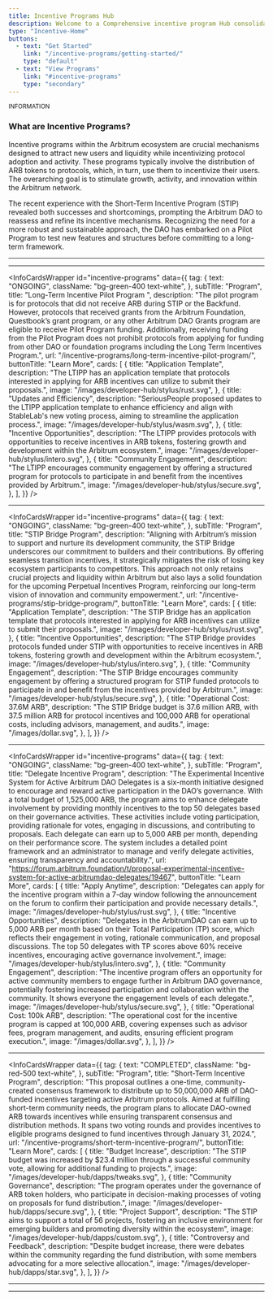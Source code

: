 ```yaml
---
title: Incentive Programs Hub
description: Welcome to a Comprehensive incentive program Hub consolidating frameworks, discussions, and information, empowering developers with a curated handbook into Arbitrum DAO's ecosystem, and promoting a dynamic ecosystem.
type: "Incentive-Home"
buttons:
  - text: "Get Started"
    link: "/incentive-programs/getting-started/"
    type: "default"
  - text: "View Programs"
    link: "#incentive-programs"
    type: "secondary"
---
```



<Banner image={Image}>

<small className="font-os text-sm">INFORMATION</small>
### What are Incentive Programs?

Incentive programs within the Arbitrum ecosystem are crucial mechanisms designed to attract new users and liquidity while incentivizing protocol adoption and activity. These programs typically involve the distribution of ARB tokens to protocols, which, in turn, use them to incentivize their users. The overarching goal is to stimulate growth, activity, and innovation within the Arbitrum network.

The recent experience with the Short-Term Incentive Program (STIP) revealed both successes and shortcomings, prompting the Arbitrum DAO to reassess and refine its incentive mechanisms. Recognizing the need for a more robust and sustainable approach, the DAO has embarked on a Pilot Program to test new features and structures before committing to a long-term framework.

</Banner>

---


<CardLink
  title="Forum"
  description="The forum is a vital platform for the Arbitrum DAO community to engage, discuss grant programs, and share updates and initiatives."
  link="https://forum.arbitrum.foundation/"
/>

---

<InfoCardsWrapper
  id="incentive-programs"
  data={{
    tag: {
      text: "ONGOING",
      className: "bg-green-400 text-white",
    },
    subTitle: "Program",
    title: "Long-Term Incentive Pilot Program ",
    description:
      "The pilot program is for protocols that did not receive ARB during STIP or the Backfund. However, protocols that received grants from the Arbitrum Foundation, Questbook’s grant program, or any other Arbitrum DAO Grants program are eligible to receive Pilot Program funding. Additionally, receiving funding from the Pilot Program does not prohibit protocols from applying for funding from other DAO or foundation programs including the Long Term Incentives Program.",
    url: "/incentive-programs/long-term-incentive-pilot-program/",
    buttonTitle: "Learn More",
    cards: [
      {
        title: "Application Template",
        description:
          "The LTIPP has an application template that protocols interested in applying for ARB incentives can utilize to submit their proposals.",
        image: "/images/developer-hub/stylus/rust.svg",
      },
      {
        title: "Updates and Efficiency",
        description:
          "SeriousPeople proposed updates to the LTIPP application template to enhance efficiency and align with StableLab's new voting process, aiming to streamline the application process.",
        image: "/images/developer-hub/stylus/wasm.svg",
      },
      {
        title: "Incentive Opportunities",
        description:
          "The LTIPP provides protocols with opportunities to receive incentives in ARB tokens, fostering growth and development within the Arbitrum ecosystem.",
        image: "/images/developer-hub/stylus/intero.svg",
      },
      {
        title: "Community Engagement",
        description:
          "The LTIPP encourages community engagement by offering a structured program for protocols to participate in and benefit from the incentives provided by Arbitrum.",
        image: "/images/developer-hub/stylus/secure.svg",
      },
    ],
  }}
/>

---

<InfoCardsWrapper
  id="incentive-programs"
  data={{
    tag: {
      text: "ONGOING",
      className: "bg-green-400 text-white",
    },
    subTitle: "Program",
    title: "STIP Bridge Program",
    description:
      "Aligning with Arbitrum’s mission to support and nurture its development community, the STIP Bridge underscores our commitment to builders and their contributions. By offering seamless transition incentives, it strategically mitigates the risk of losing key ecosystem participants to competitors. This approach not only retains crucial projects and liquidity within Arbitrum but also lays a solid foundation for the upcoming Perpetual Incentives Program, reinforcing our long-term vision of innovation and community empowerment.",
    url: "/incentive-programs/stip-bridge-program/",
    buttonTitle: "Learn More",
    cards: [
      {
        title: "Application Template",
        description:
          "The STIP Bridge has an application template that protocols interested in applying for ARB incentives can utilize to submit their proposals.",
        image: "/images/developer-hub/stylus/rust.svg",
      },
      {
        title: "Incentive Opportunities",
        description:
          "The STIP Bridge provides protocols funded under STIP with opportunities to receive incentives in ARB tokens, fostering growth and development within the Arbitrum ecosystem.",
        image: "/images/developer-hub/stylus/intero.svg",
      },
      {
        title: "Community Engagement",
        description:
          "The STIP Bridge encourages community engagement by offering a structured program for STIP funded protocols to participate in and benefit from the incentives provided by Arbitrum.",
        image: "/images/developer-hub/stylus/secure.svg",
      },
      {
        title: "Operational Cost: 37.6M ARB",
        description:
          "The STIP Bridge budget is 37.6 million ARB, with 37.5 million ARB for protocol incentives and 100,000 ARB for operational costs, including advisors, management, and audits.",
        image: "/images/dollar.svg",
      },
    ],
  }}
/>

---

<InfoCardsWrapper
  id="incentive-programs"
  data={{
    tag: {
      text: "ONGOING",
      className: "bg-green-400 text-white",
    },
    subTitle: "Program",
    title: "Delegate Incentive Program",
    description:
      "The Experimental Incentive System for Active Arbitrum DAO Delegates is a six-month initiative designed to encourage and reward active participation in the DAO’s governance. With a total budget of 1,525,000 ARB, the program aims to enhance delegate involvement by providing monthly incentives to the top 50 delegates based on their governance activities. These activities include voting participation, providing rationale for votes, engaging in discussions, and contributing to proposals. Each delegate can earn up to 5,000 ARB per month, depending on their performance score. The system includes a detailed point framework and an administrator to manage and verify delegate activities, ensuring transparency and accountability.",
    url: "https://forum.arbitrum.foundation/t/proposal-experimental-incentive-system-for-active-arbitrumdao-delegates/19467",
    buttonTitle: "Learn More",
    cards: [
      {
        title: "Apply Anytime",
        description:
          "Delegates can apply for the incentive program within a 7-day window following the announcement on the forum to confirm their participation and provide necessary details.",
        image: "/images/developer-hub/stylus/rust.svg",
      },
      {
        title: "Incentive Opportunities",
        description:
          "Delegates in the ArbitrumDAO can earn up to 5,000 ARB per month based on their Total Participation (TP) score, which reflects their engagement in voting, rationale communication, and proposal discussions. The top 50 delegates with TP scores above 60% receive incentives, encouraging active governance involvement.",
        image: "/images/developer-hub/stylus/intero.svg",
      },
      {
        title: "Community Engagement",
        description:
          "The incentive program offers an opportunity for active community members to engage further in Arbitrum DAO governance, potentially fostering increased participation and collaboration within the community. It shows everyone the engagement levels of each delegate.",
        image: "/images/developer-hub/stylus/secure.svg",
      },
      {
        title: "Operational Cost: 100k ARB",
        description:
          "The operational cost for the incentive program is capped at 100,000 ARB, covering expenses such as advisor fees, program management, and audits, ensuring efficient program execution.",
        image: "/images/dollar.svg",
      },
    ],
  }}
/>

---

<InfoCardsWrapper
  data={{
    tag: {
      text: "COMPLETED",
      className: "bg-red-500 text-white",
    },
    subTitle: "Program",
    title: "Short-Term Incentive Program",
    description:
      "This proposal outlines a one-time, community-created consensus framework to distribute up to 50,000,000 ARB of DAO-funded incentives targeting active Arbitrum protocols. Aimed at fulfilling short-term community needs, the program plans to allocate DAO-owned ARB towards incentives while ensuring transparent consensus and distribution methods. It spans two voting rounds and provides incentives to eligible programs designed to fund incentives through January 31, 2024.",
    url: "/incentive-programs/short-term-incentive-program/",
    buttonTitle: "Learn More",
    cards: [
      {
        title: "Budget Increase",
        description:
          "The STIP budget was increased by $23.4 million through a successful community vote, allowing for additional funding to projects.",
        image: "/images/developer-hub/dapps/tweaks.svg",
      },
      {
        title: "Community Governance",
        description:
          "The program operates under the governance of ARB token holders, who participate in decision-making processes of voting on proposals for fund distribution.",
        image: "/images/developer-hub/dapps/secure.svg",
      },
      {
        title: "Project Support",
        description:
          "The STIP aims to support a total of 56 projects, fostering an inclusive environment for emerging builders and promoting diversity within the ecosystem",
        image: "/images/developer-hub/dapps/custom.svg",
      },
      {
        title: "Controversy and Feedback",
        description:
          "Despite budget increase, there were debates within the community regarding the fund distribution, with some members advocating for a more selective allocation.",
        image: "/images/developer-hub/dapps/star.svg",
      },
    ],
  }}
/>

---

<CardLink
  title="Important Discussions"
  description="Engage in community discussions aimed at improving the vibrant and dynamic platform of Arbitrum DAO."
  link="/incentive-programs/important-discussions/"
/>

---
